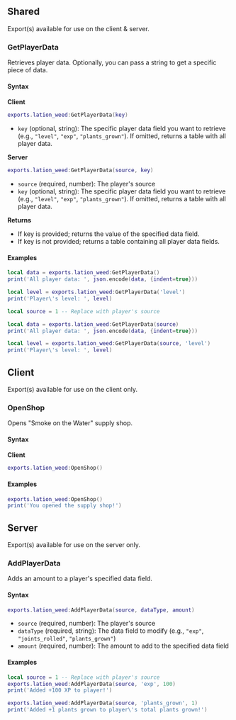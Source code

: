 ## Shared
Export(s) available for use on the client & server.

### GetPlayerData
Retrieves player data. Optionally, you can pass a string to get a specific piece of data.

#### Syntax

**Client**
```lua copy
exports.lation_weed:GetPlayerData(key)
```
* `key` (optional, string): The specific player data field you want to retrieve (e.g., `"level"`, `"exp"`, `"plants_grown"`). If omitted, returns a table with all player data.

**Server**
```lua copy
exports.lation_weed:GetPlayerData(source, key)
```
* `source` (required, number): The player's source
* `key` (optional, string): The specific player data field you want to retrieve (e.g., `"level"`, `"exp"`, `"plants_grown"`). If omitted, returns a table with all player data.

**Returns**
* If key is provided; returns the value of the specified data field.
* If key is not provided; returns a table containing all player data fields.

#### Examples  
```lua filename="client.lua" copy
local data = exports.lation_weed:GetPlayerData()
print('All player data: ', json.encode(data, {indent=true}))

local level = exports.lation_weed:GetPlayerData('level')
print('Player\'s level: ', level)
```
```lua filename="server.lua" copy
local source = 1 -- Replace with player's source

local data = exports.lation_weed:GetPlayerData(source)
print('All player data: ', json.encode(data, {indent=true}))

local level = exports.lation_weed:GetPlayerData(source, 'level')
print('Player\'s level: ', level)
```

## Client
Export(s) available for use on the client only.

### OpenShop
Opens "Smoke on the Water" supply shop.

#### Syntax

**Client**
```lua copy
exports.lation_weed:OpenShop()
```

#### Examples  
```lua filename="client.lua" copy
exports.lation_weed:OpenShop()
print('You opened the supply shop!')
```

## Server
Export(s) available for use on the server only.

### AddPlayerData
Adds an amount to a player's specified data field.

#### Syntax
```lua copy
exports.lation_weed:AddPlayerData(source, dataType, amount)
```
* `source` (required, number): The player's source
* `dataType` (required, string): The data field to modify (e.g., `"exp"`, `"joints_rolled"`, `"plants_grown"`)
* `amount` (required, number): The amount to add to the specified data field

#### Examples
```lua filename="server.lua" copy
local source = 1 -- Replace with player's source
exports.lation_weed:AddPlayerData(source, 'exp', 100)
print('Added +100 XP to player!')

exports.lation_weed:AddPlayerData(source, 'plants_grown', 1)
print('Added +1 plants grown to player\'s total plants grown!')
```